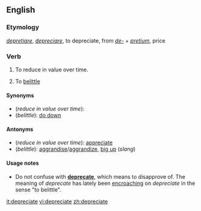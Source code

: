 ==English==
===Etymology===
{{L.}} ''[[depretiare]]'', ''[[depreciare]]'', to depreciate, from ''[[de-#Latin|de-]]'' + ''[[pretium]]'', price

===Verb===
{{en-verb|depreciat|ing}}

#{{intransitive}} To reduce in value over time.
#{{transitive}} To [[belittle]]

====Synonyms====
*(''reduce in value over time''):
*(''belittle''): [[do down]]

====Antonyms====
*(''reduce in value over time''): [[appreciate]]
*(''belittle''): [[aggrandise]]/[[aggrandize]], [[big up]] (''slang'')

====Usage notes====
* Do not confuse with '''[[deprecate]]''', which means to disapprove of. The meaning of ''deprecate'' has lately been [[encroach]]ing on ''depreciate'' in the sense "to belittle".

[[it:depreciate]]
[[vi:depreciate]]
[[zh:depreciate]]